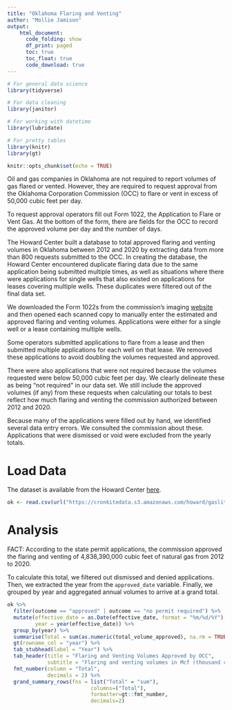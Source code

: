 ```yaml
---
title: "Oklahoma Flaring and Venting"
author: "Mollie Jamison"
output:
    html_document:
      code_folding: show
      df_print: paged
      toc: true
      toc_float: true
      code_download: true
---
```


```r

# For general data science
library(tidyverse)

# For data cleaning
library(janitor)

# For working with datetime
library(lubridate)

# For pretty tables
library(knitr)
library(gt)

knitr::opts_chunk$set(echo = TRUE)

```

Oil and gas companies in Oklahoma are not required to report volumes of gas flared or vented. However, they are required to request approval from the Oklahoma Corporation Commission (OCC) to flare or vent in excess of 50,000 cubic feet per day.  

To request approval operators fill out Form 1022, the Application to Flare or Vent Gas. At the bottom of the form, there are fields for the OCC to record the approved volume per day and the number of days.

The Howard Center built a database to total approved flaring and venting volumes in Oklahoma between 2012 and 2020 by extracting data from more than 800 requests submitted to the OCC. In creating the database, the Howard Center encountered duplicate flaring data due to the same application being submitted multiple times, as well as situations where there were applications for single wells that also existed on applications for leases covering multiple wells. These duplicates were filtered out of the final data set.

We downloaded the Form 1022s from the commission’s imaging [website](https://imaging.occ.ok.gov/imaging/OGWellRecords.aspx) and then opened each scanned copy to manually enter the estimated and approved flaring and venting volumes. Applications were either for a single well or a lease containing multiple wells.

Some operators submitted applications to flare from a lease and then submitted multiple applications for each well on that lease. We removed these  applications to avoid doubling the volumes requested and approved. 

There were also applications that were not required because the volumes requested were below 50,000 cubic feet per day. We clearly delineate these as being “not required” in our data set. We still include the approved volumes (if any) from these requests when calculating our totals to best reflect how much flaring and venting the commission authorized between 2012 and 2020. 

Because many of the applications were filled out by hand, we identified several data entry errors. We consulted the commission about these. Applications that were dismissed or void were excluded from the yearly totals. 

# Load Data

The dataset is available from the Howard Center [here](https://drive.google.com/file/d/1Xqz5JLrsUa5OJH55MG5JG_btC02T6lCM/view?usp=sharing). 

```r

ok <- read.csv(url("https://cronkitedata.s3.amazonaws.com/howard/gaslit/ok_flaring_and_venting.csv"))

```

# Analysis

FACT: According to the state permit applications, the commission approved the flaring and venting of 4,838,390,000 cubic feet of natural gas from 2012 to 2020.

To calculate this total, we filtered out dismissed and denied applications. Then, we extracted the year from the `approved_date` variable. Finally,  we grouped by year and aggregated annual volumes to arrive at a grand total. 


```r

ok %>%
  filter(outcome == "approved" | outcome == "no permit required") %>%
  mutate(effective_date = as.Date(effective_date, format = "%m/%d/%Y"),
         year = year(effective_date)) %>%
  group_by(year) %>%
  summarise(Total = sum(as.numeric(total_volume_approved), na.rm = TRUE)) %>%
  gt(rowname_col = "year") %>%
  tab_stubhead(label = "Year") %>%
  tab_header(title = "Flaring and Venting Volumes Approved by OCC",
             subtitle = "Flaring and venting volumes in Mcf (thousand cubic feet)") %>%
  fmt_number(column = "Total",
             decimals = 2) %>%
  grand_summary_rows(fns = list("Total" = "sum"), 
                           columns=("Total"), 
                           formatter=gt::fmt_number, 
                           decimals=2)



```
